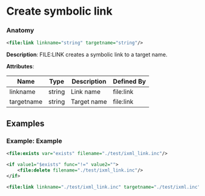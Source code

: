 # Create symbolic link

### Anatomy

```xml
<file:link linkname="string" targetname="string"/>
```

 **Description**:
 FILE:LINK creates a symbolic link to a target name.

**Attributes**:

| Name | Type | Description | Defined By |
| ---- | ---- | ----------- | ---------- |
| linkname | string | Link name | file:link |
| targetname | string | Target name | file:link |


## Examples

### Example: Example

```xml
<file:exists var="exists" filename="./test/ixml_link.inc"/>

<if value1="$exists" func="!=" value2="">
	<file:delete filename="./test/ixml_link.inc"/>
</if>

<file:link linkname="./test/ixml_link.inc" targetname="./test/ixml.inc"/>
```

